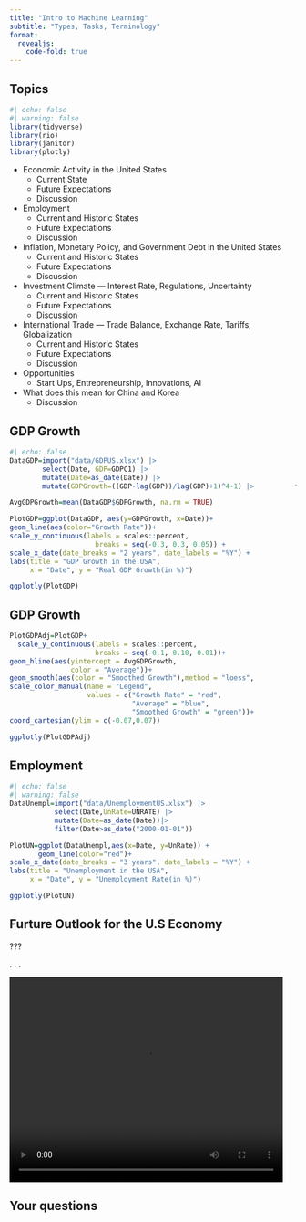```yaml
---
title: "Intro to Machine Learning"
subtitle: "Types, Tasks, Terminology"
format: 
  revealjs:
    code-fold: true
---
```


## Topics {.smaller .scrollable}

```r
#| echo: false
#| warning: false
library(tidyverse)
library(rio)
library(janitor)
library(plotly)
```

-   Economic Activity in the United States
    -   Current State
    -   Future Expectations
    -   Discussion
-   Employment
    -   Current and Historic States
    -   Future Expectations
    -   Discussion
-   Inflation, Monetary Policy, and Government Debt in the United States
    -   Current and Historic States
    -   Future Expectations
    -   Discussion
-   Investment Climate --- Interest Rate, Regulations, Uncertainty
    -   Current and Historic States
    -   Future Expectations
    -   Discussion
-   International Trade --- Trade Balance, Exchange Rate, Tariffs, Globalization
    -   Current and Historic States
    -   Future Expectations
    -   Discussion
-   Opportunities
    -   Start Ups, Entrepreneurship, Innovations, AI
-   What does this mean for China and Korea
    -   Discussion

## GDP Growth

```r
#| echo: false
DataGDP=import("data/GDPUS.xlsx") |> 
        select(Date, GDP=GDPC1) |> 
        mutate(Date=as_date(Date)) |> 
        mutate(GDPGrowth=((GDP-lag(GDP))/lag(GDP)+1)^4-1) |>          filter(Date>as_date("2000-01-01"))

AvgGDPGrowth=mean(DataGDP$GDPGrowth, na.rm = TRUE)

PlotGDP=ggplot(DataGDP, aes(y=GDPGrowth, x=Date))+
geom_line(aes(color="Growth Rate"))+
scale_y_continuous(labels = scales::percent, 
                     breaks = seq(-0.3, 0.3, 0.05)) +
scale_x_date(date_breaks = "2 years", date_labels = "%Y") + 
labs(title = "GDP Growth in the USA", 
     x = "Date", y = "Real GDP Growth(in %)")  

ggplotly(PlotGDP)
```

## GDP Growth

```r
PlotGDPAdj=PlotGDP+ 
  scale_y_continuous(labels = scales::percent,
                     breaks = seq(-0.1, 0.10, 0.01))+ 
geom_hline(aes(yintercept = AvgGDPGrowth, 
               color = "Average"))+
geom_smooth(aes(color = "Smoothed Growth"),method = "loess",              span=0.2, se=FALSE)+
scale_color_manual(name = "Legend", 
                   values = c("Growth Rate" = "red",   
                              "Average" = "blue", 
                              "Smoothed Growth" = "green"))+
coord_cartesian(ylim = c(-0.07,0.07))

ggplotly(PlotGDPAdj)
```

## Employment

```r
#| echo: false
#| warning: false
DataUnempl=import("data/UnemploymentUS.xlsx") |>
           select(Date,UnRate=UNRATE) |> 
           mutate(Date=as_date(Date))|>                 
           filter(Date>as_date("2000-01-01"))

PlotUN=ggplot(DataUnempl,aes(x=Date, y=UnRate)) +
       geom_line(color="red")+
scale_x_date(date_breaks = "3 years", date_labels = "%Y") + 
labs(title = "Unemployment in the USA", 
     x = "Date", y = "Unemployment Rate(in %)")  

ggplotly(PlotUN)
```

## Furture Outlook for the U.S Economy

???

. . .

![](PapaSmurf.mp4){width="480" height="360" }

## Your questions